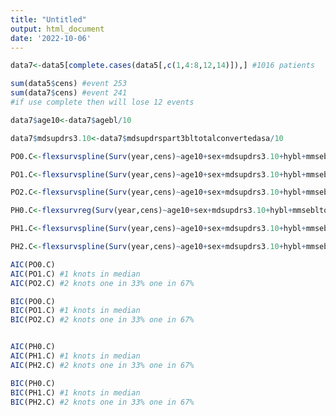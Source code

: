 ---
title: "Untitled"
output: html_document
date: '2022-10-06'
---

```{r complete cases prepare data}

data7<-data5[complete.cases(data5[,c(1,4:8,12,14)]),] #1016 patients

sum(data5$cens) #event 253
sum(data7$cens) #event 241
#if use complete then will lose 12 events

data7$age10<-data7$agebl/10

data7$mdsupdrs3.10<-data7$mdsupdrspart3bltotalconvertedasa/10

```

```{r POPH model with complete cases}

PO0.C<-flexsurvspline(Surv(year,cens)~age10+sex+mdsupdrs3.10+hybl+mmsebltotal+study,data=data7,k=0,scale = "odds") #log-logistic model

PO1.C<-flexsurvspline(Surv(year,cens)~age10+sex+mdsupdrs3.10+hybl+mmsebltotal+study,data=data7,k=1,bknots = c(log(0.1067762),log(9.943874)),scale = "odds")

PO2.C<-flexsurvspline(Surv(year,cens)~age10+sex+mdsupdrs3.10+hybl+mmsebltotal+study,data=data7,k=2,bknots = c(log(0.1067762),log(9.943874)),scale = "odds")

PH0.C<-flexsurvreg(Surv(year,cens)~age10+sex+mdsupdrs3.10+hybl+mmsebltotal+study,data=data7,dist = "weibull")

PH1.C<-flexsurvspline(Surv(year,cens)~age10+sex+mdsupdrs3.10+hybl+mmsebltotal+study,data=data7,k=1,bknots = c(log(0.1067762),log(9.943874)),scale = "hazard")

PH2.C<-flexsurvspline(Surv(year,cens)~age10+sex+mdsupdrs3.10+hybl+mmsebltotal+study,data=data7,k=2,bknots = c(log(0.1067762),log(9.943874)),scale = "hazard")


```

```{r POPH compare}

AIC(PO0.C) 
AIC(PO1.C) #1 knots in median
AIC(PO2.C) #2 knots one in 33% one in 67%

BIC(PO0.C) 
BIC(PO1.C) #1 knots in median
BIC(PO2.C) #2 knots one in 33% one in 67%


AIC(PH0.C) 
AIC(PH1.C) #1 knots in median
AIC(PH2.C) #2 knots one in 33% one in 67%

BIC(PH0.C) 
BIC(PH1.C) #1 knots in median
BIC(PH2.C) #2 knots one in 33% one in 67%
```
